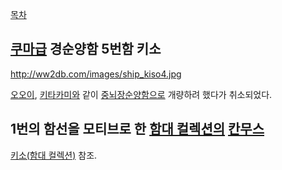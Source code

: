 [[목차]]

== [[쿠마급]] 경순양함 5번함 키소 ==
http://ww2db.com/images/ship_kiso4.jpg

[[오오이]], [[키타카미]]와 같이 [[중뇌장순양함]]으로 개량하려 했다가 취소되었다.

== 1번의 함선을 모티브로 한 [[함대 컬렉션]]의 [[칸무스]] ==
[[키소(함대 컬렉션)]] 참조.
